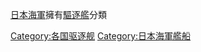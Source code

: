 [[大日本帝國海軍|日本海軍]]擁有[[驅逐艦|驅逐艦]]分類
{{Commonscat|Destroyers of Japan}}

[[Category:各国驱逐舰|Category:各国驱逐舰]]
[[Category:日本海軍艦船|Category:日本海軍艦船]]
